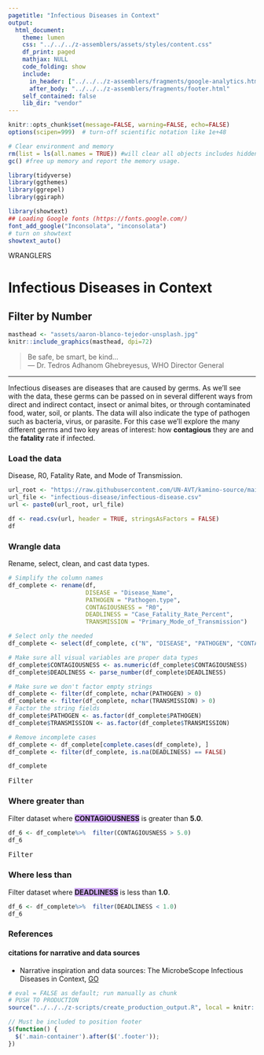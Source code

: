 ```yaml
---
pagetitle: "Infectious Diseases in Context"
output:
  html_document:
    theme: lumen
    css: "../../../z-assemblers/assets/styles/content.css"
    df_print: paged
    mathjax: NULL
    code_folding: show
    include:
      in_header: ["../../../z-assemblers/fragments/google-analytics.html", "../../../z-assemblers/fragments/header.html"]
      after_body: "../../../z-assemblers/fragments/footer.html"
    self_contained: false
    lib_dir: "vendor"
---
```



```r

knitr::opts_chunk$set(message=FALSE, warning=FALSE, echo=FALSE)
options(scipen=999)  # turn-off scientific notation like 1e+48

# Clear environment and memory
rm(list = ls(all.names = TRUE)) #will clear all objects includes hidden objects.
gc() #free up memory and report the memory usage.

library(tidyverse)
library(ggthemes)
library(ggrepel)
library(ggiraph)

library(showtext)
## Loading Google fonts (https://fonts.google.com/)
font_add_google("Inconsolata", "inconsolata")
# turn on showtext
showtext_auto()

```

<div class="activity">
WRANGLERS 
</div>

# Infectious Diseases in Context
## Filter by Number


```r

masthead <- "assets/aaron-blanco-tejedor-unsplash.jpg"
knitr::include_graphics(masthead, dpi=72)

```

> Be safe, be smart, be kind...\
--- Dr. Tedros Adhanom Ghebreyesus, WHO Director General\

***

Infectious diseases are diseases that are caused by germs.  As we'll see with the data, these germs can be passed on in several different ways from direct and indirect contact, insect or animal bites, or through contaminated food, water, soil, or plants.  The data will also indicate the type of pathogen such as bacteria, virus, or parasite.  For this case we'll explore the many different germs and two key areas of interest: how __contagious__ they are and the __fatality__ rate if infected.

### Load the data
Disease, R0, Fatality Rate, and Mode of Transmission.


```r

url_root <- "https://raw.githubusercontent.com/UN-AVT/kamino-source/main/sources/0-shared/data/"
url_file <- "infectious-disease/infectious-disease.csv"
url <- paste0(url_root, url_file)

df <- read.csv(url, header = TRUE, stringsAsFactors = FALSE)
df

```


### Wrangle data
Rename, select, clean, and cast data types.


```r

# Simplify the column names
df_complete <- rename(df, 
                      DISEASE = "Disease_Name", 
                      PATHOGEN = "Pathogen.type",
                      CONTAGIOUSNESS = "R0", 
                      DEADLINESS = "Case_Fatality_Rate_Percent", 
                      TRANSMISSION = "Primary_Mode_of_Transmission")

# Select only the needed
df_complete <- select(df_complete, c("N", "DISEASE", "PATHOGEN", "CONTAGIOUSNESS", "DEADLINESS", "TRANSMISSION"))

# Make sure all visual variables are proper data types
df_complete$CONTAGIOUSNESS <- as.numeric(df_complete$CONTAGIOUSNESS)
df_complete$DEADLINESS <- parse_number(df_complete$DEADLINESS)

# Make sure we don't factor empty strings
df_complete <- filter(df_complete, nchar(PATHOGEN) > 0)
df_complete <- filter(df_complete, nchar(TRANSMISSION) > 0)
# Factor the string fields
df_complete$PATHOGEN <- as.factor(df_complete$PATHOGEN)
df_complete$TRANSMISSION <- as.factor(df_complete$TRANSMISSION)

# Remove incomplete cases
df_complete <- df_complete[complete.cases(df_complete), ]
df_complete <- filter(df_complete, is.na(DEADLINESS) == FALSE)

df_complete

```

<kbd>Filter</kbd>

### Where greater than 

Filter dataset where <span style="background: #D0A9F5;font-weight:bold">CONTAGIOUSNESS</span> is greater than <span style="font-weight:bold">5.0</span>.

```r

df_6 <- df_complete%>%  filter(CONTAGIOUSNESS > 5.0)
df_6

```
<kbd>Filter</kbd>

### Where less than  

Filter dataset where <span style="background: #D0A9F5;font-weight:bold">DEADLINESS</span> is less than <span style="font-weight:bold">1.0</span>.


```r

df_6 <- df_complete%>%  filter(DEADLINESS < 1.0)
df_6

```

### References
#### citations for narrative and data sources

* Narrative inspiration and data sources: The MicrobeScope Infectious Diseases in Context, [GO](https://informationisbeautiful.net/visualizations/the-microbescope-infectious-diseases-in-context/){target="_blank"}


```r

# eval = FALSE as default; run manually as chunk
# PUSH TO PRODUCTION
source("../../../z-scripts/create_production_output.R", local = knitr::knit_global())

```



```js

// Must be included to position footer
$(function() {
  $('.main-container').after($('.footer'));
})

```

